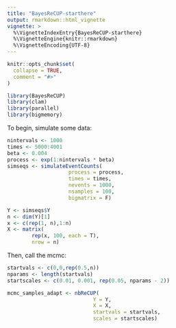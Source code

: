 ```yaml
---
title: "BayesReCUP-starthere"
output: rmarkdown::html_vignette
vignette: >
  %\VignetteIndexEntry{BayesReCUP-starthere}
  %\VignetteEngine{knitr::rmarkdown}
  %\VignetteEncoding{UTF-8}
---
```


```r
knitr::opts_chunk$set(
  collapse = TRUE,
  comment = "#>"
)
```

```r
library(BayesReCUP)
library(clam)
library(parallel)
library(bigmemory)
```

To begin, simulate some data:

```r
nintervals <- 1000
times <- 5000:4001
beta <- 0.004
process <- exp(1:nintervals * beta)
simseqs <- simulateEventCounts(
                    process = process,
                    times = times,
                    nevents = 1000,
                    nsamples = 100,
                    bigmatrix = F)

Y <- simseqs$Y
n <- dim(Y)[1]
x <- c(rep(1, n),1:n)
X <- matrix(
        rep(x, 100, each = T),
        nrow = n)
```

Then, call the mcmc:

```r
startvals <- c(0,0,rep(0.5,n))
nparams <- length(startvals)
startscales <- c(0.01, 0.001, rep(0.05, nparams - 2))

mcmc_samples_adapt <- nbReCUP(
                            Y = Y,
                            X = X,
                            startvals = startvals,
                            scales = startscales)
```
